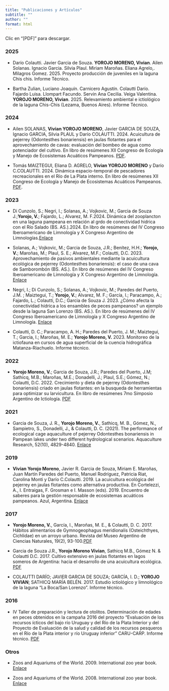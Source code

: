 ```yaml
---
title: "Publicaciones y Artículos"
subtitle: ""
author: ""
format: html
---
```



Clic en "[PDF]" para descargar. 


### 2025

- Darío Colautti. Javier Garcia de Souza. **YOROJO MORENO, Vivian**. Ailen Solanas. Ignacio Garcia. Silvia Plaul. Miriam Maroñas. Eliana Agrelo,. Milagros Gomez. 2025. Proyecto producción de juveniles en la laguna Chis chis. Informe Técnico.  

- Bartha Zulian, Luciano Joaquín. Carnicero Agustín. Colautti Darío. Fajardo Luisa. Llompart Facundo. Servin Ana Cecilia. Veiga Valentina. **YOROJO MORENO, Vivian**. 2025. Relevamiento ambiental e ictiológico de la laguna Chis-Chis (Lezama, Buenos Aires). Informe Técnico.


### 2024

- Ailen SOLANAS, **Vivian YOROJO MORENO**, Javier GARCIA DE SOUZA, Ignacio GARCIA, Silvia PLAUL y Darío COLAUTTI. 2024. Acuicultura de pejerrey (Odontesthes bonariensis) en jaulas flotantes para el aprovechamiento de cavas: evaluación del bombeo de agua como potenciador del cultivo. En libro de resúmenes XII Congreso de Ecología y Manejo de Ecosistemas Acuáticos Pampeanos. [PDF](https://iimyc.gob.ar/emeap2024/wp-content/uploads/2024/10/Libro-de-Resumenes-XII-EMEAP-2024.pdf).   

- Tomás MAIZTEGUI, Eliana D. AGRELO, **Vivian YOROJO MORENO** y Darío C.COLAUTTI. 2024. Dinámica espacio-temporal de pescadores recreacionales en el Río de La Plata interno. En libro de resúmenes XII Congreso de Ecología y Manejo de Ecosistemas Acuáticos Pampeanos. [PDF](https://iimyc.gob.ar/emeap2024/wp-content/uploads/2024/10/Libro-de-Resumenes-XII-EMEAP-2024.pdf).



### 2023

- Di Cunzolo, S.; Negri, I.; Solanas, A.; Vojkovic, M.; Garcia de Souza J.;**Yorojo, V.**; Fajardo, L.; Alvarez, M. F.2024. Dinámica del zooplancton en una laguna pampeana en relación al grdo de conectividad hidrica con el Río Salado (BS. AS.).2024. En libro de resúmenes del IV Congreso Iberoamericano de Limnología y X Congreso Argentino de Limnologías.[Enlace](https://limnoar.org/)

- Solanas, A.; Vojkovic, M.; Garcia de Souza, J.R.; Benítez, H.H.; **Yorojo, V.**; Maroñas, M.; Plaul, S. E.; Alvarez, M.F.; Colautti, D.C. 2023. Aprovechamiento de pasivos ambientales mediante la acuicultura ecológica de  pejerrey (Odontesthes bonariensis): el caso de una cava de Samborombón (BS. AS.). En libro de resúmenes del IV Congreso Iberoamericano de Limnología y X Congreso Argentino de Limnología. [Enlace](https://limnoar.org/)


- Negri, I.; Di Cunzolo, S.; Solanas, A.; Vojkovic, M.; Paredes del Puerto, J.M. ; Maiztegui, T.; **Yorojo, V.**; Alvarez, M. F.; García, I.; Paracampo, A.; Fajardo, L.; Colautti, D.C.; Garcia de Souza J. 2023. ¿Cómo afecta la conectividad hídrica a los ensambles de peces pampeanos? un ejemplo desde la laguna San Lorenzo (BS. AS.). En libro de resúmenes del IV Congreso Iberoamericano de Limnología y X Congreso Argentino de Limnología. [Enlace](https://limnoar.org/) 

 - Colautti, D. C.; Paracampo, A. H.; Paredes del Puerto, J. M.; Maiztegui, T.; Garcia, I.; Maroñas, M. E.; **Yorojo Moreno, V.** 2023. Monitoreo de la ictiofauna en cursos de agua superficial de la cuencia hidrográfica Matanza-Riachuelo. Informe técnico.  


### 2022 

- **Yorojo Moreno, V.**; Garcia de Souza, J.R.; Paredes del Puerto, J.M; Sathicq, M.B.; Maroñas, M.E.; Donadelli, J.; Plaul, S.E.; Gómez, N.; Colautti, D.C. 2022. Crecimiento y dieta de pejerrey (Odontesthes bonariensis) criado en jaulas flotantes: en la busqueda de herramientas para optimizar su larvicultura. En libro de resúmenes 7mo Simposio Argentino de Ictiología. [PDF](http://rid.unrn.edu.ar:8080/bitstream/20.500.12049/10868/1/Libro%20de%20Abstracts%20%282%29.pdf)


### 2021

- Garcia de Souza, J. R., **Yorojo Moreno, V.**, Sathicq, M. B., Gómez, N., Sampietro, S., Donadelli, J., & Colautti, D. C. (2021). The performance of ecological cage aquaculture of pejerrey Odontesthes bonariensis in Pampean lakes under two different hydrological scenarios. Aquaculture Research, 52(10), 4829-4840. [Enlace](https://onlinelibrary.wiley.com/doi/abs/10.1111/are.15316)


### 2019

- **Vivian Yorojo Moreno**, Javier R. Garcia de Souza, Miriam E. Maroñas, Juan Martín Paredes del Puerto, Manuel Rodríguez, Patricia Riat, Carolina Monti y Darío C.Colautti. 2019. La acuicultura ecológica del pejerrey en jaulas flotantes como alternativa productiva. En Cortelezzi, A., I. Entraigas, F. Grosman e I. Masson (eds). 2019. Encuentro de saberes para la gestión responsable de ecosistemas acuáticos pampeanos. Azul, Argentina. [Enlace](https://digital.cic.gba.gob.ar/items/9f2398cc-62ed-4fda-9775-502f82bb0cb4)


### 2017

- **Yorojo Moreno, V.**, García, I., Maroñas, M. E., & Colautti, D. C. 2017. Hábitos alimentarios de Gymnogeophagus meridionalis (Osteichthyes, Cichlidae) en un arroyo urbano. Revista del Museo Argentino de Ciencias Naturales, 19(2), 93-100.[PDF](https://revista.macn.gob.ar/index.php/RevMus/article/view/506/468)

- Garcia de Souza J.R., **Yorojo Moreno Vivian**, Sathicq M.B., Gómez N. & Colautti D.C. 2017. Cultivo extensivo en jaulas flotantes en lagos someros de Argentina: hacia el desarrollo de una acuicultura ecológica. [PDF](https://www.was.org/LACC/_downloads/LacQua17_AbstractBook.pdf)

- COLAUTTI DARÍO; JAVIER GARCIA DE SOUZA; GARCÍA, I. D.; **YOROJO VIVIAN**; SATHICQ MARÍA BELÉN. 2017. Estudio ictiológico y limnológico de la laguna "La Boca/San Lorenzo". Informe técnico. 

### 2016

- IV Taller de preparación y lectura de otolitos. Determinación de edades en peces obtenidos en la campaña 2016 del proyecto "Evaluación de los recursos ícticos del bajo río Uruguay y del Río de la Plata Interior y del Proyecto de Evaluación de la salud y calidad de los recursos pesqueros en el Río de la Plata interior y río Uruguay inferior" CARU-CARP. Informe técnico. [PDF](https://www.magyp.gob.ar/sitio/areas/pesca_continental/informes/proyectos_caru/_archivos/000000_Informes%20Proyectos%20CARU/180227_Informe%20CARU-CARP%20Campa%C3%B1a%20de%20Invierno%202016.pdf) 

### Otros  

- Zoos and Aquariums of the World. 2009. International zoo year book. [Enlace](https://zslpublications.onlinelibrary.wiley.com/doi/abs/10.1111/j.1748-1090.2008.00081.x)

- Zoos and Aquariums of the World. 2008. International zoo year book. [Enlace](https://zslpublications.onlinelibrary.wiley.com/doi/abs/10.1111/j.1748-1090.2008.00056.x)